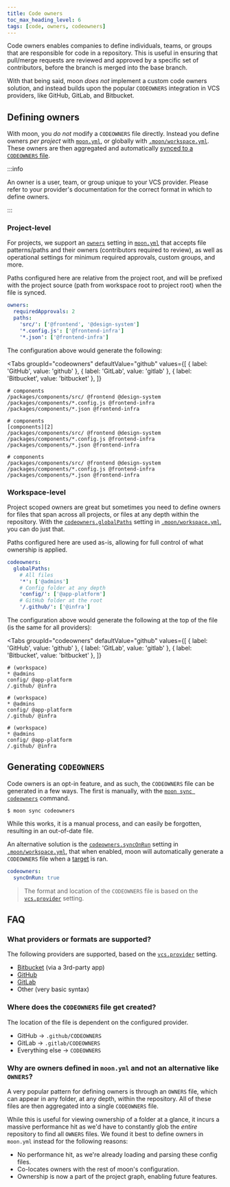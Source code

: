 ```yaml
---
title: Code owners
toc_max_heading_level: 6
tags: [code, owners, codeowners]
---
```



<VersionLabel version="1.8.0" header />

Code owners enables companies to define individuals, teams, or groups that are responsible for code
in a repository. This is useful in ensuring that pull/merge requests are reviewed and approved by a
specific set of contributors, before the branch is merged into the base branch.

With that being said, moon _does not_ implement a custom code owners solution, and instead builds
upon the popular `CODEOWNERS` integration in VCS providers, like GitHub, GitLab, and Bitbucket.

## Defining owners

With moon, you _do not_ modify a `CODEOWNERS` file directly. Instead you define owners _per project_
with [`moon.yml`](../config/project), or globally with [`.moon/workspace.yml`](../config/workspace).
These owners are then aggregated and automatically
[synced to a `CODEOWNERS` file](#generating-codeowners).

:::info

An owner is a user, team, or group unique to your VCS provider. Please refer to your provider's
documentation for the correct format in which to define owners.

:::

### Project-level

For projects, we support an [`owners`](../config/project#owners) setting in
[`moon.yml`](../config/project) that accepts file patterns/paths and their owners (contributors
required to review), as well as operational settings for minimum required approvals, custom groups,
and more.

Paths configured here are relative from the project root, and will be prefixed with the project
source (path from workspace root to project root) when the file is synced.

```yaml title="packages/components/moon.yml"
owners:
  requiredApprovals: 2
  paths:
    'src/': ['@frontend', '@design-system']
    '*.config.js': ['@frontend-infra']
    '*.json': ['@frontend-infra']
```

The configuration above would generate the following:

<Tabs
  groupId="codeowners"
  defaultValue="github"
  values={[
    { label: 'GitHub', value: 'github' },
    { label: 'GitLab', value: 'gitlab' },
    { label: 'Bitbucket', value: 'bitbucket' },
  ]}
>
<TabItem value="github">

```shell title=".github/CODEOWNERS"
# components
/packages/components/src/ @frontend @design-system
/packages/components/*.config.js @frontend-infra
/packages/components/*.json @frontend-infra
```

</TabItem>
<TabItem value="gitlab">

```shell title=".gitlab/CODEOWNERS"
# components
[components][2]
/packages/components/src/ @frontend @design-system
/packages/components/*.config.js @frontend-infra
/packages/components/*.json @frontend-infra
```

</TabItem>
<TabItem value="bitbucket">

```shell title="CODEOWNERS"
# components
/packages/components/src/ @frontend @design-system
/packages/components/*.config.js @frontend-infra
/packages/components/*.json @frontend-infra
```

</TabItem>
</Tabs>

### Workspace-level

Project scoped owners are great but sometimes you need to define owners for files that span across
all projects, or files at any depth within the repository. With the
[`codeowners.globalPaths`](../config/workspace#globalpaths) setting in
[`.moon/workspace.yml`](../config/workspace), you can do just that.

Paths configured here are used as-is, allowing for full control of what ownership is applied.

```yaml title=".moon/workspace.yml"
codeowners:
  globalPaths:
    # All files
    '*': ['@admins']
    # Config folder at any depth
    'config/': ['@app-platform']
    # GitHub folder at the root
    '/.github/': ['@infra']
```

The configuration above would generate the following at the top of the file (is the same for all
providers):

<Tabs
  groupId="codeowners"
  defaultValue="github"
  values={[
    { label: 'GitHub', value: 'github' },
    { label: 'GitLab', value: 'gitlab' },
    { label: 'Bitbucket', value: 'bitbucket' },
  ]}
>
<TabItem value="github">

```shell title=".github/CODEOWNERS"
# (workspace)
* @admins
config/ @app-platform
/.github/ @infra
```

</TabItem>
<TabItem value="gitlab">

```shell title=".gitlab/CODEOWNERS"
# (workspace)
* @admins
config/ @app-platform
/.github/ @infra
```

</TabItem>
<TabItem value="bitbucket">

```shell title="CODEOWNERS"
# (workspace)
* @admins
config/ @app-platform
/.github/ @infra
```

</TabItem>
</Tabs>

## Generating `CODEOWNERS`

Code owners is an opt-in feature, and as such, the `CODEOWNERS` file can be generated in a few ways.
The first is manually, with the [`moon sync codeowners`](../commands/sync/codeowners) command.

```shell
$ moon sync codeowners
```

While this works, it is a manual process, and can easily be forgotten, resulting in an out-of-date
file.

An alternative solution is the [`codeowners.syncOnRun`](../config/workspace#synconrun) setting in
[`.moon/workspace.yml`](../config/workspace#codeowners), that when enabled, moon will automatically
generate a `CODEOWNERS` file when a [target](../concepts/target) is ran.

```yaml title=".moon/workspace.yml"
codeowners:
  syncOnRun: true
```

> The format and location of the `CODEOWNERS` file is based on the
> [`vcs.provider`](../config/workspace#provider) setting.

## FAQ

### What providers or formats are supported?

The following providers are supported, based on the [`vcs.provider`](../config/workspace#provider)
setting.

- [Bitbucket](https://marketplace.atlassian.com/apps/1218598/code-owners-for-bitbucket?tab=overview&hosting=cloud)
  (via a 3rd-party app)
- [GitHub](https://docs.github.com/en/repositories/managing-your-repositorys-settings-and-features/customizing-your-repository/about-code-owners)
- [GitLab](https://docs.gitlab.com/ee/user/project/codeowners/reference.html)
- Other (very basic syntax)

### Where does the `CODEOWNERS` file get created?

The location of the file is dependent on the configured provider.

- GitHub -> `.github/CODEOWNERS`
- GitLab -> `.gitlab/CODEOWNERS`
- Everything else -> `CODEOWNERS`

### Why are owners defined in `moon.yml` and not an alternative like `OWNERS`?

A very popular pattern for defining owners is through an `OWNERS` file, which can appear in any
folder, at any depth, within the repository. All of these files are then aggregated into a single
`CODEOWNERS` file.

While this is useful for viewing ownership of a folder at a glance, it incurs a massive performance
hit as we'd have to constantly glob the _entire_ repository to find all `OWNERS` files. We found it
best to define owners in `moon.yml` instead for the following reasons:

- No performance hit, as we're already loading and parsing these config files.
- Co-locates owners with the rest of moon's configuration.
- Ownership is now a part of the project graph, enabling future features.
